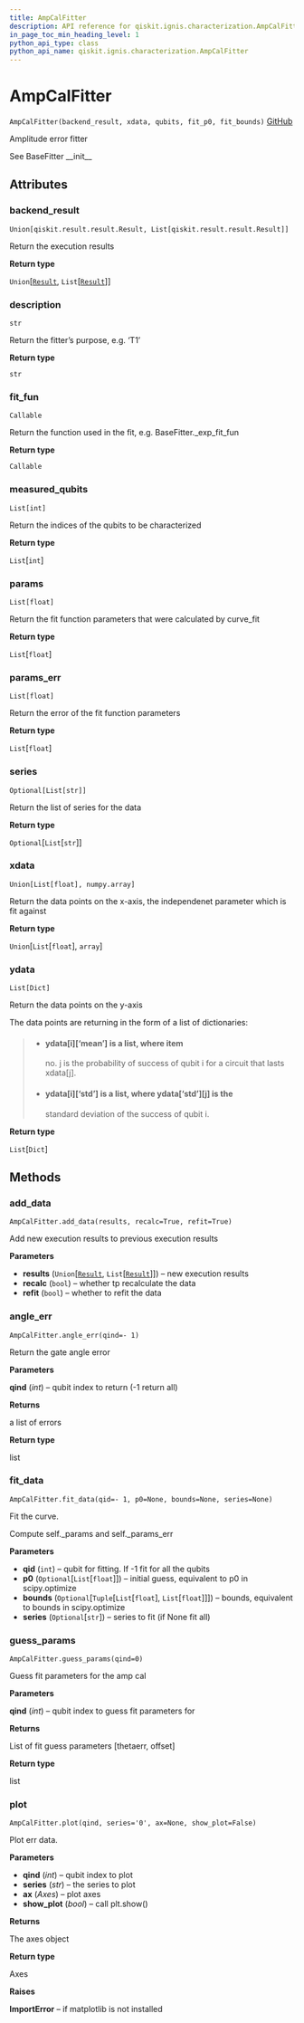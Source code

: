 ```yaml
---
title: AmpCalFitter
description: API reference for qiskit.ignis.characterization.AmpCalFitter
in_page_toc_min_heading_level: 1
python_api_type: class
python_api_name: qiskit.ignis.characterization.AmpCalFitter
---
```


# AmpCalFitter

<span id="qiskit.ignis.characterization.AmpCalFitter" />

`AmpCalFitter(backend_result, xdata, qubits, fit_p0, fit_bounds)` [GitHub](https://github.com/qiskit-community/qiskit-ignis/tree/stable/0.3/qiskit/ignis/characterization/gates/fitters.py "view source code")

Amplitude error fitter

See BaseFitter \_\_init\_\_

## Attributes

### backend\_result

<span id="qiskit.ignis.characterization.AmpCalFitter.backend_result" />

`Union[qiskit.result.result.Result, List[qiskit.result.result.Result]]`

Return the execution results

**Return type**

`Union`\[[`Result`](qiskit.result.Result "qiskit.result.result.Result"), `List`\[[`Result`](qiskit.result.Result "qiskit.result.result.Result")]]

### description

<span id="qiskit.ignis.characterization.AmpCalFitter.description" />

`str`

Return the fitter’s purpose, e.g. ‘T1’

**Return type**

`str`

### fit\_fun

<span id="qiskit.ignis.characterization.AmpCalFitter.fit_fun" />

`Callable`

Return the function used in the fit, e.g. BaseFitter.\_exp\_fit\_fun

**Return type**

`Callable`

### measured\_qubits

<span id="qiskit.ignis.characterization.AmpCalFitter.measured_qubits" />

`List[int]`

Return the indices of the qubits to be characterized

**Return type**

`List`\[`int`]

### params

<span id="qiskit.ignis.characterization.AmpCalFitter.params" />

`List[float]`

Return the fit function parameters that were calculated by curve\_fit

**Return type**

`List`\[`float`]

### params\_err

<span id="qiskit.ignis.characterization.AmpCalFitter.params_err" />

`List[float]`

Return the error of the fit function parameters

**Return type**

`List`\[`float`]

### series

<span id="qiskit.ignis.characterization.AmpCalFitter.series" />

`Optional[List[str]]`

Return the list of series for the data

**Return type**

`Optional`\[`List`\[`str`]]

### xdata

<span id="qiskit.ignis.characterization.AmpCalFitter.xdata" />

`Union[List[float], numpy.array]`

Return the data points on the x-axis, the independenet parameter which is fit against

**Return type**

`Union`\[`List`\[`float`], `array`]

### ydata

<span id="qiskit.ignis.characterization.AmpCalFitter.ydata" />

`List[Dict]`

Return the data points on the y-axis

The data points are returning in the form of a list of dictionaries:

> *   #### ydata\[i]\[‘mean’] is a list, where item
>
>     no. j is the probability of success of qubit i for a circuit that lasts xdata\[j].
>
> *   #### ydata\[i]\[‘std’] is a list, where ydata\[‘std’]\[j] is the
>
>     standard deviation of the success of qubit i.

**Return type**

`List`\[`Dict`]

## Methods

### add\_data

<span id="qiskit.ignis.characterization.AmpCalFitter.add_data" />

`AmpCalFitter.add_data(results, recalc=True, refit=True)`

Add new execution results to previous execution results

**Parameters**

*   **results** (`Union`\[[`Result`](qiskit.result.Result "qiskit.result.result.Result"), `List`\[[`Result`](qiskit.result.Result "qiskit.result.result.Result")]]) – new execution results
*   **recalc** (`bool`) – whether tp recalculate the data
*   **refit** (`bool`) – whether to refit the data

### angle\_err

<span id="qiskit.ignis.characterization.AmpCalFitter.angle_err" />

`AmpCalFitter.angle_err(qind=- 1)`

Return the gate angle error

**Parameters**

**qind** (*int*) – qubit index to return (-1 return all)

**Returns**

a list of errors

**Return type**

list

### fit\_data

<span id="qiskit.ignis.characterization.AmpCalFitter.fit_data" />

`AmpCalFitter.fit_data(qid=- 1, p0=None, bounds=None, series=None)`

Fit the curve.

Compute self.\_params and self.\_params\_err

**Parameters**

*   **qid** (`int`) – qubit for fitting. If -1 fit for all the qubits
*   **p0** (`Optional`\[`List`\[`float`]]) – initial guess, equivalent to p0 in scipy.optimize
*   **bounds** (`Optional`\[`Tuple`\[`List`\[`float`], `List`\[`float`]]]) – bounds, equivalent to bounds in scipy.optimize
*   **series** (`Optional`\[`str`]) – series to fit (if None fit all)

### guess\_params

<span id="qiskit.ignis.characterization.AmpCalFitter.guess_params" />

`AmpCalFitter.guess_params(qind=0)`

Guess fit parameters for the amp cal

**Parameters**

**qind** (*int*) – qubit index to guess fit parameters for

**Returns**

List of fit guess parameters \[thetaerr, offset]

**Return type**

list

### plot

<span id="qiskit.ignis.characterization.AmpCalFitter.plot" />

`AmpCalFitter.plot(qind, series='0', ax=None, show_plot=False)`

Plot err data.

**Parameters**

*   **qind** (*int*) – qubit index to plot
*   **series** (*str*) – the series to plot
*   **ax** (*Axes*) – plot axes
*   **show\_plot** (*bool*) – call plt.show()

**Returns**

The axes object

**Return type**

Axes

**Raises**

**ImportError** – if matplotlib is not installed


